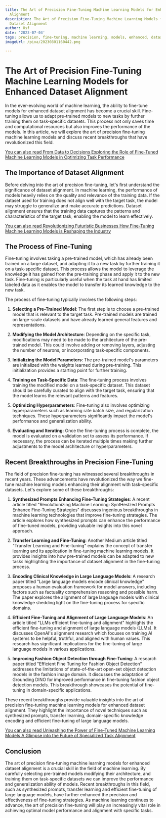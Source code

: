 ```yaml
---
title: The Art of Precision Fine-Tuning Machine Learning Models for Enhanced Dataset
  Alignment
description: The Art of Precision Fine-Tuning Machine Learning Models for Enhanced
  Dataset Alignment
author: Usf
date: '2023-07-04'
tags: precision, fine-tuning, machine learning, models, enhanced, dataset alignment
imageUrl: /pixa/20230801160442.png

---
```

# The Art of Precision Fine-Tuning Machine Learning Models for Enhanced Dataset Alignment

In the ever-evolving  world of machine learning, the ability to fine-tune models for enhanced dataset alignment has become a crucial skill. Fine-tuning allows  us to adapt pre-trained models  to new tasks by further training them on  task-specific datasets. This process not only  saves time and  computational resources but also improves the performance of the models. In this article, we will  explore the art of precision fine-tuning machine learning models and discuss recent breakthroughs that have revolutionized this field.

[You can also read From Data to Decisions Exploring the Role of Fine-Tuned  Machine Learning Models in Optimizing Task Performance](From%20Data%20to%20Decisions%20Exploring%20the%20Role%20of%20Fine-Tuned%20Machine%20Learning%20Models%20in%20Optimizing%20Task%20Performance)


## The Importance  of  Dataset Alignment

Before delving into the art of  precision fine-tuning, let's  first understand the significance of dataset alignment. In machine learning, the performance of models heavily relies on the quality and relevance of the training data. If the dataset  used for training does not align well with the target task, the model may struggle to generalize and  make accurate  predictions. Dataset alignment ensures that the training data captures the patterns and characteristics of the  target task, enabling the  model to learn effectively.

[You can also read Revolutionizing Futuristic  Businesses How Fine-Tuning Machine Learning Models is Reshaping the Industry](Revolutionizing%20Futuristic%20Businesses%20How%20Fine-Tuning%20Machine%20Learning%20Models%20is%20Reshaping%20the%20Industry)


## The Process of  Fine-Tuning

Fine-tuning  involves taking a pre-trained model,  which has already been trained on a  large dataset,  and  adapting it  to a new task by further training it on  a task-specific dataset. This process  allows the model to leverage the knowledge it has gained from the pre-training phase and apply it to  the new  task. Fine-tuning is particularly  useful when the task at hand has limited labeled data as it enables the model to transfer its learned knowledge  to the  new task.

The process of fine-tuning typically involves the following steps:

1. **Selecting  a Pre-Trained Model**: The first step is to choose a pre-trained model  that  is relevant  to the target task. Pre-trained models are trained on large-scale datasets and have already learned  general features and representations.

2. **Modifying the Model Architecture**: Depending on the specific task, modifications  may need to be made to the architecture of the  pre-trained model. This could involve adding or removing layers, adjusting the number  of neurons, or incorporating task-specific components.

3. **Initializing the Model Parameters**: The pre-trained  model's parameters are initialized with the weights learned during pre-training.  This initialization provides  a starting point for further training.

4. **Training on  Task-Specific Data**: The fine-tuning process involves training  the modified model  on a task-specific dataset. This dataset  should  be carefully curated to align with the target task,  ensuring that the model learns the relevant patterns and features.

5. **Optimizing Hyperparameters**: Fine-tuning  also involves  optimizing  hyperparameters such as learning rate batch  size, and regularization techniques. These hyperparameters significantly  impact the model's performance and generalization ability.

6. **Evaluating and Iterating**:  Once the fine-tuning process  is complete, the model is evaluated on a validation set to assess  its performance. If necessary, the process can be iterated multiple times making further adjustments  to the model architecture or hyperparameters.

## Recent Breakthroughs in Precision Fine-Tuning

The field of precision fine-tuning  has witnessed several breakthroughs in recent years. These advancements have revolutionized the way we fine-tune machine learning models enhancing their alignment with task-specific datasets. Let's explore some of these breakthroughs:

1. **Synthesized Prompts Enhancing  Fine-Tuning Strategies**: A recent article titled "Revolutionizing  Machine Learning: SyntHesIzed Prompts Enhance Fine-Tuning Strategies" discusses ingenious breakthroughs in machine learning technologies that improve  fine-tuning strategies. The article explores how synthesized prompts can enhance the performance of fine-tuned models, providing valuable  insights into this novel approach.

2. **Transfer Learning  and Fine-Tuning**: Another Medium article titled  "Transfer Learning and Fine-tuning"  explains the concept of transfer learning and its application in fine-tuning machine learning models. It provides  insights into how  pre-trained models can be adapted to new tasks highlighting the importance of dataset alignment in the fine-tuning process.

3. **Encoding Clinical Knowledge in Large Language Models**: A  research paper  titled "Large language  models encode clinical knowledge" proposes  a human evaluation framework for model answers, including factors such as factuality comprehension reasoning and possible harm. The paper explores the alignment of large language models  with clinical knowledge shedding light on the fine-tuning process for specific  domains.

4. **Efficient Fine-Tuning and Alignment of Large Language Models**:  An article  titled "LLMs efficient fine-tuning and alignment" highlights the efficient fine-tuning and alignment of large language models (LLMs). It discusses OpenAI's alignment research which  focuses on training AI systems to be helpful, truthful, and aligned with human values. This research has significant implications for the fine-tuning of large language  models in various applications.

5. **Improving Fashion Object Detection through Fine-Tuning**: A research  paper titled "Efficient Fine Tuning for Fashion Object Detection" addresses the limitations of state-of-the-art open-set object detection models in the fashion image domain. It discusses the adaptation of Grounding DINO for improved performance in fine-tuning fashion object detection models. This breakthrough showcases the  potential of fine-tuning in domain-specific applications.

These  recent breakthroughs  provide valuable  insights into the art of precision fine-tuning machine learning models for enhanced dataset alignment. They highlight the importance  of novel techniques such as  synthesized prompts, transfer learning, domain-specific knowledge encoding and efficient fine-tuning of  large language models.

[You can also read Unleashing the Power of Fine-Tuned Machine  Learning Models A Glimpse into the Future of Specialized Task Alignment](Unleashing%20the%20Power%20of%20Fine-Tuned%20Machine%20Learning%20Models%20A%20Glimpse%20into%20the%20Future%20of%20Specialized%20Task%20Alignment)


##  Conclusion

The art of precision fine-tuning machine learning models for enhanced  dataset alignment is a crucial skill in the field of machine learning. By carefully selecting pre-trained models  modifying their architecture, and training  them on task-specific datasets we  can improve the performance and generalization ability of models.  Recent  breakthroughs in this field, such as synthesized prompts, transfer learning and efficient fine-tuning of large language models, have  further enhanced the precision and effectiveness of fine-tuning strategies. As machine learning continues to advance, the art of precision fine-tuning will play an increasingly vital role in achieving optimal model performance and  alignment  with specific tasks.